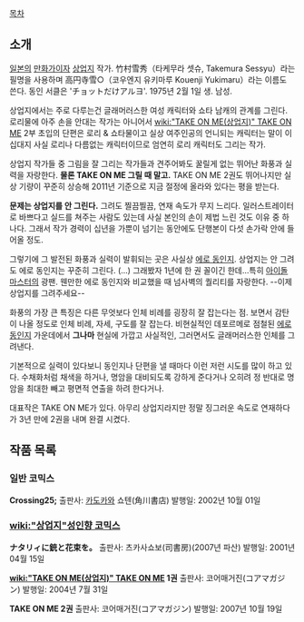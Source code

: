 [[목차]]
== 소개 ==
[[일본]]의 [[만화가]]이자 [[상업지]] 작가. 竹村雪秀（타케무라 셋슈, Takemura Sessyu）라는 필명을 사용하며 高円寺雪○（코우엔지 유키마루 Kouenji Yukimaru）라는 이름도 쓴다. 동인 서클은 'チョットだけアルヨ'. 1975년 2월 1일 생. 남성.

상업지에서는 주로 다루는건 글래머러스한 여성 캐릭터와 쇼타 남캐의 관계를 그린다. 로리물에 아주 손을 안대는 작가는 아니어서 [[wiki:"TAKE ON ME(상업지)" TAKE ON ME]] 2부 초입의 단편은 로리 & 쇼타물이고 실상 여주인공의 언니되는 캐릭터는 말이 이십대지 사실 로리나 다름없는 캐릭터이므로 엄연히 로리 캐릭터도 그리는 작가.

상업지 작가들 중 그림을 잘 그리는 작가들과 견주어봐도 꿀릴게 없는 뛰어난 화풍과 실력을 자랑한다. '''물론 TAKE ON ME 그릴 때 말고.''' TAKE ON ME 2권도 뛰어나지만 실상 기량이 꾸준히 상승해 2011년 기준으로 지금 절정에 올라와 있다는 평을 받는다. 

'''문제는 상업지를 안 그린다.''' 그려도 찔끔찔끔, 연재 속도가 무지 느리다. 일러스트레이터로 바쁘다고 실드를 쳐주는 사람도 있는데 사실 본인의 손이 제법 느린 것도 이유 중 하나다. 그래서 작가 경력이 십년을 가뿐이 넘기는 동안에도 단행본이 다섯 손가락 안에 들어올 정도. 

그렇기에 그 발전된 화풍과 실력이 발휘되는 곳은 사실상 [[에로 동인지]]. 상업지는 안 그려도 에로 동인지는 꾸준히 그린다. (...) 그래봤자 1년에 한 권 꼴이긴 한데...특히 [[아이돌 마스터]]의 광팬. 웬만한 에로 동인지와 비교했을 때 넘사벽의 퀄리티를 자랑한다. --이제 상업지를 그려주세요--

화풍의 가장 큰 특징은 다른 무엇보다 인체 비례를 굉장히 잘 잡는다는 점. 보면서 감탄이 나올 정도로 인체 비례, 자세, 구도를 잘 잡는다. 비현실적인 데포르메로 점철된 [[에로 동인지]] 가운데에서 '''그나마''' 현실에 가깝고 사실적인, 그러면서도 글래머러스한 인체를 그려낸다. 

기본적으로 실력이 있다보니 동인지나 단편을 낼 때마다 이런 저런 시도를 많이 하고 있다. 수채화처럼 채색을 하거나, 명암을 대비되도록 강하게 준다거나 오히려 정 반대로 명암을 최대한 빼고 평면적 연출을 하려 한다거나. 

대표작은 TAKE ON ME가 있다. 아무리 상업지라지만 정말 징그러운 속도로 연재하다가 3년 만에 2권을 내며 완결 시켰다.  

== 작품 목록 ==
=== 일반 코믹스 ===
'''Crossing25;'''
출판사: [[카도카와]] 쇼텐(角川書店)
발행일: 2002년 10월 01일

=== [[wiki:"상업지"성인향 코믹스]] ===
'''ナタリィに銃と花束を。'''
출판사: 츠카사쇼보(司書房)(2007년 파산)
발행일: 2001년 04월 15일

'''[[wiki:"TAKE ON ME(상업지)" TAKE ON ME]] 1권'''
출판사: 코어매거진(コアマガジン)
발행일: 2004년 7월 31일 

'''TAKE ON ME 2권'''
출판사: 코어매거진(コアマガジン)
발행일: 2007년 10월 19일
